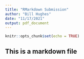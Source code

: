 ```yaml
---
title: "RMarkdown Submission"
author: "Bill Hughes"
date: "11/17/2021"
output: pdf_document
---
```


```r
knitr::opts_chunk$set(echo = TRUE)
```
## This is a markdown file